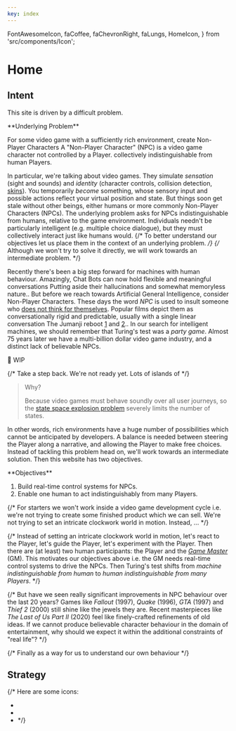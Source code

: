 ```yaml
---
key: index
---
```


  FontAwesomeIcon,
  faCoffee,
  faChevronRight,
  faLungs,
  HomeIcon,
} from 'src/components/Icon';


# Home

## Intent

This site is driven by a difficult problem. 

<Card> 
**Underlying Problem**

For some video game with a sufficiently rich environment,
create Non-Player Characters <SideNote>A "Non-Player Character" (NPC) is a video game character not controlled by a Player.</SideNote>
collectively indistinguishable from human Players.
</Card>

In particular, we're talking about video games.
They simulate _sensation_ (sight and sounds) and _identity_ (character controls, collision detection, [skins](https://namemc.com/minecraft-skins/random)).
You temporarily _become_ something, whose sensory input and possible actions reflect your virtual position and state.
But things soon get stale without other beings, either humans or more commonly Non-Player Characters (NPCs).
The underlying problem asks for NPCs indistinguishable from humans, relative to the game environment.
Individuals needn't be particularly intelligent (e.g. multiple choice dialogue), but they must collectively interact just like humans would.
{/* To better understand our objectives let us place them in the context of an underlying problem. */}
{/* Although we won't try to solve it directly, we will work towards an intermediate problem. */}

Recently there's been a big step forward for machines with human behaviour.
Amazingly, Chat Bots can now hold flexible and meaningful conversations <SideNote>Putting aside their hallucinations and somewhat memoryless nature.</SideNote>.
But before we reach towards Artificial General Intelligence,
consider Non-Player Characters. 
These days the word _NPC_ is used to insult someone who [does not think for themselves](https://en.wikipedia.org/wiki/NPC_(meme)).
Popular films depict them as conversationally rigid and predictable,
usually with a single linear conversation <SideNote>The Jumanji reboot [1](https://en.wikipedia.org/wiki/Jumanji:_Welcome_to_the_Jungle) and [2](https://en.wikipedia.org/wiki/Jumanji:_The_Next_Level).</SideNote>.
In our search for intelligent machines, we should remember that Turing's test was a _party game_.
Almost 75 years later we have a multi-billion dollar video game industry,
and a distinct lack of believable NPCs.

🚧 WIP

{/* Take a step back. We're not ready yet. Lots of islands of */}

> Why?
>
> Because video games must behave soundly over all user journeys,
> so the [state space explosion problem](https://en.wikipedia.org/wiki/Combinatorial_explosion) severely limits the number of states.

In other words, rich environments have a huge number of possibilities which cannot be anticipated by developers.
A balance is needed between steering the Player along a narrative,
and allowing the Player to make free choices.
Instead of tackling this problem head on, we'll work towards an intermediate solution.
Then this website has two objectives.

<Card>
**Objectives**

1. Build real-time control systems for NPCs.
2. Enable one human to act indistinguishably from many Players.
</Card>


{/* For starters we won't work inside a video game development cycle i.e.
we're not trying to create some finished product which we can sell.
We're not trying to set an intricate clockwork world in motion.
Instead, ... */}

{/* Instead of setting an intricate clockwork world in motion,
let's react to the Player,
let's guide the Player,
let's experiment with the Player.
Then there are (at least) two human participants: the Player and the [_Game Master_](https://en.wikipedia.org/wiki/Gamemaster) (GM).
This motivates our objectives above i.e. the GM needs real-time control systems to drive the NPCs.
Then Turing's test shifts from _machine indistinguishable from human_ to _human indistinguishable from many Players_. */}


{/* But have we seen really significant improvements in NPC behaviour over the last 20 years?
Games like _Fallout_ (1997), _Quake_ (1996), _GTA_ (1997) and _Thief 2_ (2000) still shine like the jewels they are.
Recent masterpieces like _The Last of Us Part II_ (2020) feel like finely-crafted refinements of old ideas.
If we cannot produce believable character behaviour in the domain of entertainment,
why should we expect it within the additional constraints of "real life"? */}

{/* Finally as a way for us to understand our own behaviour */}

## Strategy

{/* 
Here are some icons:
- <FontAwesomeIcon icon={faChevronRight} size="1x" />
- <FontAwesomeIcon icon={faCoffee} size="1x" />
- <FontAwesomeIcon icon={faLungs} size="1x" /> */}

